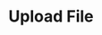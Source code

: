 ---
title: "Upload File"
description: "This endpoint is used to directly upload local files to Carbon. The POST request should be a multipart form request. Note that the set_page_as_boundary query parameter is applicable only to PDFs for now. When this value is set, PDF chunks are at most one page long. Additional information can be retrieved for each chunk, however, namely the coordinates of the bounding box around the chunk (this can be used for things like text highlighting)."
openapi: post /uploadfile
---